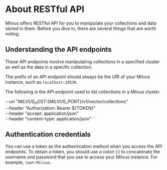 # About RESTful API

Milvus offers RESTful API for you to manipulate your collections and data stored in them. Before you dive in, there are several things that are worth noting:

## Understanding the API endpoints

These API endpoints involve manipulating collections in a specified cluster as well as the data in a specific collection.

The prefix of an API endpoint should always be the URI of your Milvus instance, such as `localhost:19530`.

The following is the API endpoint used to list collections in a Milvus cluster.

 --url "${MILVUS_HOST}:${MILVUS_PORT}/v1/vector/collections" \
 --header "Authorization: Bearer ${TOKEN}" \
 --header "accept: application/json" \
 --header "content-type: application/json"
`
<CodeBlock children={code} />

## Authentication credentials

You can use a token as the authentication method when you access the API endpoints. To obtain a token, you should use a colon (:) to concatenate the username and password that you use to access your Milvus instance. For example, `root:Milvus`.
